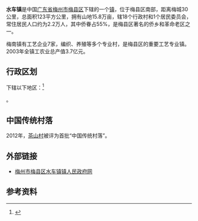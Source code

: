 {{中国乡级行政区|44/14/21/109/000
| 电话区号 = 753
}}
'''水车镇'''是中国[[广东省|广东省]][[梅州市|梅州市]][[梅县区|梅县区]]下辖的一个[[镇|镇]]，位于梅县区南部，距离梅城30公里，总面积123平方公里，拥有山地15.8万亩，辖18个行政村和1个居民委员会，常住居民人口约为2.2万人，其中侨眷占55%，是梅县区著名的侨乡和革命老区之一。

梅南镇有工艺企业7家，编织、养殖等多个专业村，是梅县区的重要工艺专业镇。2003年全镇工农业总产值3.7亿元。

== 行政区划 ==
下辖以下地区：<ref>{{PRC admin/ref sgc|44/14/21/109/000}}</ref>

{{PRC admin/children|44/14/21/109/000}}。

==中国传统村落==
2012年，[[茶山村|茶山村]]被评为首批“中国传统村落”。

==外部链接==
*[https://web.archive.org/web/20071114113106/http://mxscz.gdmx.gov.cn/SWEB/mxscz/sweb_index.aspx 梅州市梅县区水车镇镇人民政府网]

== 参考资料 ==
{{reflist}}

{{PRC admin/navcat|44/14/21/109/000}}